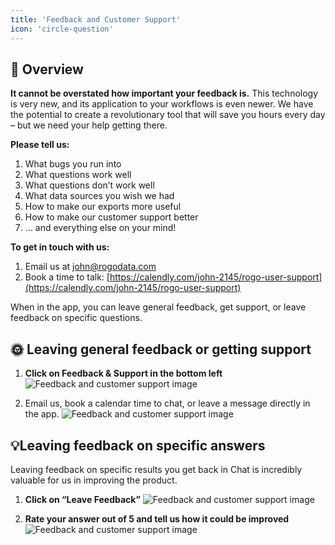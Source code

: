 ```yaml
---
title: 'Feedback and Customer Support'
icon: 'circle-question'
---
```


## 🤖 Overview

**It cannot be overstated how important your feedback is.** This technology is very new, and its application to your workflows is even newer. We have the potential to create a revolutionary tool that will save you hours every day – but we need your help getting there.

**Please tell us:**
1. What bugs you run into
2. What questions work well
3. What questions don’t work well
4. What data sources you wish we had
5. How to make our exports more useful
6. How to make our customer support better
7. … and  everything else on your mind!

**To get in touch with us:**
1. Email us at [john@rogodata.com](mailto:john@rogodata.com)
2. Book a time to talk: [https://calendly.com/john-2145/rogo-user-support](https://calendly.com/john-2145/rogo-user-support)

When in the app, you can leave general feedback, get support, or leave feedback on specific questions.

## 🌞 Leaving general feedback or getting support
1. **Click on Feedback & Support in the bottom left**
<img
	className="block dark:hidden"
	src="/images/feedback-and-customer-support-1.png"
	alt="Feedback and customer support image"
/>

2. Email us, book a calendar time to chat, or leave a message directly in the app.
<img
	className="block dark:hidden"
	src="/images/feedback-and-customer-support-2.png"
	alt="Feedback and customer support image"
/>

## 💡Leaving feedback on specific answers
Leaving feedback on specific results you get back in Chat is incredibly valuable for us in improving the product.

1. **Click on “Leave Feedback”**
<img
	className="block dark:hidden"
	src="/images/feedback-and-customer-support-3.png"
	alt="Feedback and customer support image"
/>

2. **Rate your answer out of 5 and tell us how it could be improved**
<img
	className="block dark:hidden"
	src="/images/feedback-and-customer-support-4.png"
	alt="Feedback and customer support image"
/>